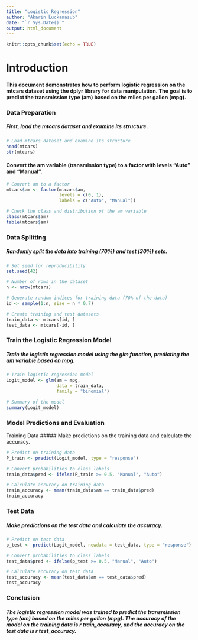 ---
title: "Logistic_Regression"
author: "Akarin Luckanasub"
date: "`r Sys.Date()`"
output: html_document
---

```{r setup, include=FALSE}
knitr::opts_chunk$set(echo = TRUE)
```

# Introduction
#### This document demonstrates how to perform logistic regression on the mtcars dataset using the dplyr library for data manipulation. The goal is to predict the transmission type (am) based on the miles per gallon (mpg).

### Data Preparation
##### First, load the mtcars dataset and examine its structure.

```{r}
# Load mtcars dataset and examine its structure
head(mtcars)
str(mtcars)
```

#### Convert the am variable (transmission type) to a factor with levels "Auto" and "Manual".

```{r}
# Convert am to a factor
mtcars$am <- factor(mtcars$am, 
                    levels = c(0, 1), 
                    labels = c("Auto", "Manual"))

# Check the class and distribution of the am variable
class(mtcars$am)
table(mtcars$am)
```

### Data Splitting
##### Randomly split the data into training (70%) and test (30%) sets.

```{r}
# Set seed for reproducibility
set.seed(42)

# Number of rows in the dataset
n <- nrow(mtcars)

# Generate random indices for training data (70% of the data)
id <- sample(1:n, size = n * 0.7)

# Create training and test datasets
train_data <- mtcars[id, ]
test_data <- mtcars[-id, ]
```

### Train the Logistic Regression Model
##### Train the logistic regression model using the glm function, predicting the am variable based on mpg.

```{r}
# Train logistic regression model
Logit_model <- glm(am ~ mpg, 
                   data = train_data,
                   family = "binomial")

# Summary of the model
summary(Logit_model)
```

### Model Predictions and Evaluation
Training Data
##### Make predictions on the training data and calculate the accuracy.

```{r}
# Predict on training data
P_train <- predict(Logit_model, type = "response")

# Convert probabilities to class labels
train_data$pred <- ifelse(P_train >= 0.5, "Manual", "Auto")

# Calculate accuracy on training data
train_accuracy <- mean(train_data$am == train_data$pred)
train_accuracy
```

### Test Data
##### Make predictions on the test data and calculate the accuracy.

```{r}
# Predict on test data
p_test <- predict(Logit_model, newdata = test_data, type = "response")

# Convert probabilities to class labels
test_data$pred <- ifelse(p_test >= 0.5, "Manual", "Auto")

# Calculate accuracy on test data
test_accuracy <- mean(test_data$am == test_data$pred)
test_accuracy
```

### Conclusion
##### The logistic regression model was trained to predict the transmission type (am) based on the miles per gallon (mpg). The accuracy of the model on the training data is r train_accuracy, and the accuracy on the test data is r test_accuracy.


